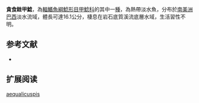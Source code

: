 {{Speciesbox
| name = 貪食銼甲鯰
| image =  
| image_width = 250px
| image_caption = 
| status = NE
| status_system = IUCN3.1
| genus = Rineloricaria
| species = aequalicuspis
| authority = Reis & Cardoso, 2001
| synonyms = 
}}

'''貪食銼甲鯰'''，為[[輻鰭魚綱|輻鰭魚綱]][[鯰形目|鯰形目]][[甲鯰科|甲鯰科]]的其中一[[種|種]]，為熱帶淡水魚，分布於[[南美洲|南美洲]][[巴西|巴西]]淡水流域，體長可達16.1公分，棲息在岩石底質溪流底層水域，生活習性不明。
==参考文献==
*{{FishBase_species|genus=Rineloricaria|species=aequalicuspis|year=2014|month=11}}

== 扩展阅读 ==
{{refbegin}}
{{wikispecies-inline|Rineloricaria aequalicuspis|貪食銼甲鯰}}
{{refend}}
{{Taxonbar|from=Q5638903}}

[[Category:銼甲鯰屬|aequalicuspis]]